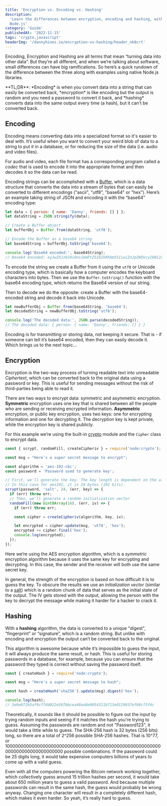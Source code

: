 ```yaml
---
title: 'Encryption vs. Encoding vs. Hashing'
description:
  'Learn the differences between encryption, encoding and hashing, with examples using
  Node.js'
category: 'Guide'
publishedAt: '2022-11-15'
tags: 'crypto,javascript'
headerImg: '/dannyhines.io/encryption-vs-hashing/header_nk8crt'
---
```


Encoding, Encryption and Hashing are all terms that mean “turning data into other data”. But
they’re all different, and when we’re talking about software, small differences can have big
ramifications. So here’s a quick rundown of the difference between the three along with
examples using native Node.js libraries.

<GrayBox>
  **TL;DR**: *Encoding* is when you convert data into a string that can easily be converted
  back, *encryption* is like encoding but the output is random and you need a password to
  convert it back, and *hashing* converts data into the same output every time (a hash), but
  it can’t be converted back.
</GrayBox>

## Encoding

Encoding means converting data into a specialized format so it's easier to deal with. It’s
useful when you want to convert your weird blob of data to a string to put it in a database,
or for reducing the size of the data (i.e. audio and video files).

For audio and video, each file format has a corresponding program called a _codec_ that is
used to encode it into the appropriate format and then decodes it so the data can be read.

Encoding strings can be accomplished with a
[Buffer](https://www.tutorialspoint.com/nodejs/nodejs_buffers.htm), which is a data
structure that converts the data into a stream of bytes that can easily be converted to
different encodings ("ascii", "utf8", "base64" or "hex”). Here’s an example taking string of
JSON and encoding it with the “base64” encoding type:

```javascript
let data = { person: { name: 'Danny', friends: [] } };
let dataString = JSON.stringify(data);

// Create a Buffer object
let bufferObj = Buffer.from(dataString, 'utf8');

// Encode the Buffer as a base64 string
let base64String = bufferObj.toString('base64');

console.log('Base64 encoded:', base64String);
// Base64 encoded: eyJwZXJzb24iOnsibmFtZSI6IkRhbm55IiwiZnJpZW5kcyI6W119fQ==
```

To encode the string we create a Buffer from it using the `utf8` or Unicode encoding type,
which is basically how a computer encodes the keyboard characters into bytes. Then we use
the `Buffer.toString()` function with the base64 encoding type, which returns the Base64
version of our string.

Then to decode we do the opposite: create a Buffer with the base64-encoded string and decode
it back into Unicode.

```javascript
let newBufferObj = Buffer.from(base64String, 'base64');
let decodedString = newBufferObj.toString('utf8');

console.log('The decoded data:', JSON.parse(decodedString));
// The decoded data: { person: { name: 'Danny', friends: [] } }
```

Encoding is for transmitting or storing data, not keeping it secure. That is - if someone
can tell it’s base64 encoded, then they can easily decode it. Which brings us to the next
topic…

## Encryption

Encryption is the two-way process of turning readable text into unreadable _Ciphertext_,
which can be converted back to the original data using a password or key. This is useful for
sending messages without the risk of third-parties being able to read it.

There are two ways to encrypt data: symmetric and asymmetric encryption. **Symmetric**
encryption uses one key that is shared between all the people who are sending or receiving
encrypted information. **Asymmetric** encryption, or public key encryption, uses two keys:
one for encrypting information and one for decrypting it. The decryption key is kept
private, while the encryption key is shared publicly.

For this example we’re using the built-in [crypto](https://nodejs.org/api/crypto.html)
module and the `Cipher` class to encrypt data.

```javascript
const { scrypt, randomFill, createCipheriv } = require('node:crypto');

const msg = "Here's a super secret message to encrypt";

const algorithm = 'aes-192-cbc';
const password = 'Password used to generate key';

// First, we'll generate the key. The key length is dependent on the algorithm.
// In this case for aes192, it is 24 bytes (192 bits).
scrypt(password, 'salt', 24, (err, key) => {
  if (err) throw err;
  // Then, we'll generate a random initialization vector
  randomFill(new Uint8Array(16), (err, iv) => {
    if (err) throw err;

    const cipher = createCipheriv(algorithm, key, iv);

    let encrypted = cipher.update(msg, 'utf8', 'hex');
    encrypted += cipher.final('hex');
    console.log(encrypted);
  });
});
```

Here we’re using the AES encryption algorithm, which is a _symmetric_ encryption algorithm
because it uses the same key for encrypting and decrypting. In this case, the sender and the
receiver will both use the same secret key.

In general, the strength of the encryption is based on how difficult it is to guess the key.
To obscure the results we use an _initialization vector_ (similar to a
[salt](<https://en.wikipedia.org/wiki/Salt_(cryptography)>)) which is a random chunk of data
that serves as the initial state of the output. The IV gets stored with the output, allowing
the person with the key to decrypt the message while making it harder for a hacker to crack
it.

## Hashing

With a **hashing** algorithm, the data is converted to a unique "digest", “fingerprint” or
“signature”, which is a random string. But unlike with encoding and encryption the output
can’t be converted back to the original.

This algorithm is awesome because while it’s impossible to guess the input, it will always
produce the same result, or hash. This is useful for storing passwords in a database, for
example, because you can ensure that the password they typed is correct without saving the
password itself.

```javascript
const { createHash } = require('node:crypto');

const msg = "Here's a super secret message to hash";

const hash = createHash('sha256').update(msg).digest('hex');

console.log(hash);
// 3e0e072b5af9cf7dd022e507bbcea46ea8e0054311b713e0129937ef60cf3f4c
```

Theoretically, it sounds like it should be possible to figure out the input by trying random
inputs and seeing if it matches the hash you're trying to guess. Assuming the passwords are
random and not "Password123", it would take a little while to guess. The SHA-256 hash is 32
bytes (256 bits) long, so there are a total of 2^256 possible SHA-256 hashes. That is 10^77,
or 100000000000000000000000000000000000000000000000000000000000000000000000000000 possible
combinations. If the password could be 25 digits long, it would take expensive computers
billions of years to come up with a valid guess.

Even with all the computers powering the Bitcoin network working together, which
collectively guess around 15 trillion hashes per second, it would take about 650 million
years to guess a valid password. And because multiple passwords can result in the same hash,
the guess would probably be wrong anyway. Changing one character will result in a completely
different hash, which makes it even harder. So yeah, it’s really hard to guess.
